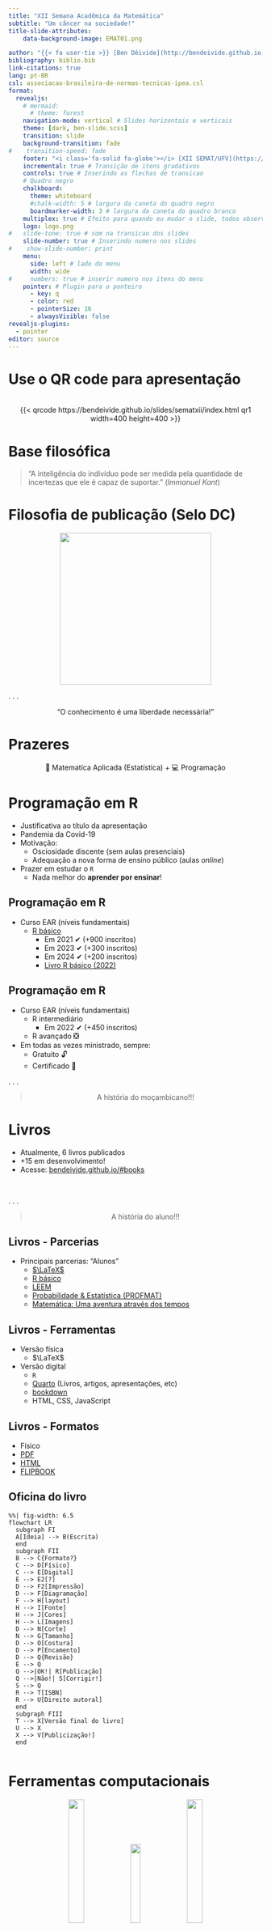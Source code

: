 ```yaml
---
title: "XII Semana Acadêmica da Matemática"
subtitle: "Um câncer na sociedade!"
title-slide-attributes:
    data-background-image: EMAT01.png

author: "{{< fa user-tie >}} [Ben Dêivide](http://bendeivide.github.io) | {{< fa school >}} [UFSJ](https://www.ufsj.edu.br/)"
bibliography: biblio.bib
link-citations: true
lang: pt-BR
csl: associacao-brasileira-de-normas-tecnicas-ipea.csl
format: 
  revealjs:
    # mermaid:
      # theme: forest
    navigation-mode: vertical # Slides horizontais e verticais
    theme: [dark, ben-slide.scss]
    transition: slide
    background-transition: fade
#    transition-speed: fade
    footer: "<i class='fa-solid fa-globe'></i> [XII SEMAT/UFV](https://semanadamatematica.caf.ufv.br/) | <i class='fa-solid fa-house'></i> <https://bendeivide.github.io/>" # Rodapé
    incremental: true # Transição de itens gradativos
    controls: true # Inserindo as flechas de transicao
    # Quadro negro
    chalkboard: 
      theme: whiteboard
      #chalk-width: 5 # largura da caneta do quadro negro
      boardmarker-width: 3 # largura da caneta do quadro branco
    multiplex: true # Efeito para quando eu mudar o slide, todos observarao mudando em seus browsers tbm
    logo: logo.png
#   slide-tone: true # som na transicao dos slides
    slide-number: true # Inserindo numero nos slides
#    show-slide-number: print
    menu:
      side: left # lado do menu
      width: wide
#     numbers: true # inserir numero nos itens do menu
    pointer: # Plugin para o ponteiro
      - key: q
      - color: red
      - pointerSize: 16
      - alwaysVisible: false
revealjs-plugins:
  - pointer
editor: source
---
```


# Use o QR code para apresentação {background-image="EMAT02.png"}
</br>
<center>
{{< qrcode https://bendeivide.github.io/slides/sematxii/index.html  qr1 width=400 height=400 >}}
</center>

# Base filosófica {background-image="EMAT02.png"}

> "A inteligência do indivíduo pode ser medida pela quantidade de incertezas que ele é capaz de suportar." (*Immanuel Kant*)


# Filosofia de publicação (Selo DC) {background-image="EMAT02.png"}

<a href="https://bendeivide.github.io/dc/" target="_blank" style="text-align: center;">

<img src="SeloDC-branco.png" width = "300">

</a>

. . .

<center>
"O conhecimento é uma liberdade necessária!"
</center>


# Prazeres {background-image="EMAT02.png"}

<center>
📙 Matematíca Aplicada (Estatística) + 💻 Programação
</center>

# Programação em R  {background-image="EMAT02.png"}

- Justificativa ao título da apresentação
- Pandemia da Covid-19
- Motivação:
  - Osciosidade discente (sem aulas presenciais)
  - Adequação a nova forma de ensino público (aulas *online*)
- Prazer em estudar o `R`
  - Nada melhor do **aprender por ensinar**!


## Programação em R {background-image="EMAT02.png"}

- Curso EAR (níveis fundamentais)
  - [R básico](https://bendeivide.github.io/courses/ear/)
    - Em 2021 ✔ (+900 inscritos)
    - Em 2023 ✔ (+300 inscritos)
    - Em 2024 ✔ (+200 inscritos)
    - [Livro R básico (2022)](https://bendeivide.github.io/books/eambr01/)
    
## Programação em R {background-image="EMAT02.png"}

- Curso EAR (níveis fundamentais)
  - R intermediário 
    - Em 2022 ✔ (+450 inscritos)
  - R avançado ❎
- Em todas as vezes ministrado, sempre:
  - Gratuito 🔓 
  - Certificado 📜

. . .

<center>

> A história do moçambicano!!!

</center>


# Livros {background-image="EMAT02.png"}

- Atualmente, 6 livros publicados
- $+15$ em desenvolvimento!
- Acesse: [bendeivide.github.io/#books](https://bendeivide.github.io/#books)

</br>

. . .

<center>

> A história do aluno!!!

</center>

## Livros - Parcerias {background-image="EMAT02.png"}

- Principais parcerias: "Alunos"
  - [$\LaTeX$](https://bendeivide.github.io/books/latex/)
  - [R básico](https://bendeivide.github.io/books/eambr01/)
  - [LEEM](https://bendeivide.github.io/books/leem01/)
  - [Probabilidade & Estatística (PROFMAT)](https://bendeivide.github.io/books/epprofmat/)
  - [Matemática: Uma aventura através dos tempos](https://bendeivide.github.io/books/matemons/)
  
## Livros - Ferramentas {background-image="EMAT02.png"}

- Versão física
  - $\LaTeX$
- Versão digital
  - `R`
  - [Quarto](https://quarto.org/) (Livros, artigos, apresentações, etc)
  - [bookdown](https://bookdown.org/)
  - HTML, CSS, JavaScript
  
## Livros - Formatos {background-image="EMAT02.png"}

- Físico
- [PDF](https://github.com/bendeivide/book-eambr01/raw/main/docs/book-eambr01.pdf)
- [HTML](https://bendeivide.github.io/book-meupedebeterraba/)
- [FLIPBOOK](https://heyzine.com/flip-book/5737e98be4.html)

## Oficina do livro {background-image="EMAT02.png"}

<!-- http://mermaid.js.org/syntax/flowchart.html -->

```mermaid
%%| fig-width: 6.5
flowchart LR
  subgraph FI
  A[Ideia] --> B(Escrita)
  end
  subgraph FII
  B --> C{Formato?}
  C --> D[Físico]
  C --> E[Digital]
  E --> E2[?]
  D --> F2[Impressão]
  D --> F[Diagramação]
  F --> H[layout]
  H --> I[Fonte]
  H --> J[Cores]
  H --> L[Imagens]
  D --> N[Corte]
  N --> G[Tamanho]
  D --> O[Costura]
  D --> P[Encamento]
  D --> Q{Revisão}
  E --> Q
  Q -->|OK!| R[Publicação]
  Q -->|Não!| S[Corrigir!]
  S --> Q
  R --> T[ISBN]
  R --> U[Direito autoral]
  end
  subgraph FIII
  T --> X[Versão final do livro]
  U --> X
  X --> V[Publicização!]
  end
  
```
  
# Ferramentas computacionais {background-image="EMAT02.png"}

<center>
::: {layout-nrow=2}
![](smr.png){width="25%"}
![](midrangemcp.png){width="20%"}
![](MCPtests.gif){width="25%"}
![](meupacoter.png){width="30%"}
![](leem.png){width="20%"}
![](statscience.png){width="30%"}
:::
</center>

## {{< fa brands r-project >}} LEEM {background-image="EMAT02.png"}

- Laboratório de Ensino à Estatística e Matemática
- IGU (tcltk/web)
- Linhas de comando integradas ao operador "pipe"
- Funções implementadas (Estatística Básica)

## {{< fa brands r-project >}} statscience {background-image="EMAT02.png"}

- Este será o legado que tentarei deixar em desenvolvimento de pacote R
- Cobrirá maior parte das análises estatísticas
- IGU (tcltk/web)

# Demais Projetos {background-image="EMAT02.png"}

- [Aprender por ensinar](https://bendeivide.github.io/project/projape/)
  - [leem](https://bendeivide.github.io/project/leem/)
  - [Cantando com a estatística](https://bendeivide.github.io/project/cantest/)
  - [Podcasts/Estatística e Probabilidade](https://bendeivide.github.io/courses/epaec/podcasts/)
  - [Exercícios resolvidos](https://bendeivide.github.io/courses/epaec/exerresolvidos/)
- [CEAC - Clube de Engenharia Assistida por Computador](https://bendeivide.github.io/talk/clube-de-engenharia-assistida-por-computador-ceac/)
- [CDEC - Ciência de Dados: Estatística e Computação](https://bendeivide.github.io/cdec/)


# Cursos {background-image="EMAT02.png"}

</br>

::: columns
::: {.column width="50%"}

- [Curso shiny](https://www.youtube.com/playlist?list=PL-20Z1XFWKR3p-qf3FK3BMBnK_Ve0HcbA)
- [QLivros](https://www.youtube.com/playlist?list=PL-20Z1XFWKR0M7prT4svKG0qCoT7aU-EK)
- [Pacote leem](https://www.youtube.com/playlist?list=PL-20Z1XFWKR2FCUNnCm6WPuqYN2c9IvdJ)
- [Estatística Experimental](https://www.youtube.com/playlist?list=PL-20Z1XFWKR1GPwzpTyiNSZlaw3FTWKbr)
- [Documentações em R](https://www.youtube.com/playlist?list=PL-20Z1XFWKR1hsTNDLla2486PPVVPP5Qo)
- [Curso LaTeX](https://www.youtube.com/playlist?list=PL-20Z1XFWKR16mFCLzfPiNYuu72ibrUt6)
- [Rapidinhas do R](https://www.youtube.com/playlist?list=PL-20Z1XFWKR1YPXb12UMmXRsAKelZhzca)
- [PAPE](https://www.youtube.com/playlist?list=PL-20Z1XFWKR1DfCJHuB3_FLwsPwUe66R0)


:::

::: {.column width="50%"}

- [Desenvolvendo pacotes R](https://www.youtube.com/playlist?list=PL-20Z1XFWKR0UDd2y_QvTFgLglAaxjKkZ)
- [R básico (2024)](https://www.youtube.com/playlist?list=PL-20Z1XFWKR3E5zSS1Ke3pavrB53DV9NX)
- [Pacote R exams](https://www.youtube.com/playlist?list=PL-20Z1XFWKR17aI6M9DcQ_UwPZ3UXjj5r)
- [Regressão Linear Múltipla](https://www.youtube.com/playlist?list=PL-20Z1XFWKR13pPGEMGlRt1NnCUhpgIx4)
- [Curso Tcl/Tk](https://www.youtube.com/playlist?list=PL-20Z1XFWKR1bKlAWtnQfifzLf4ifuMKm)
- [Curso R & Python](https://www.youtube.com/playlist?list=PL-20Z1XFWKR2k26J5JSo3jOHXxCjKurZp)
- [Curso R & Tcl/Tk](https://www.youtube.com/playlist?list=PL-20Z1XFWKR1KrjaymWSkQwTu5yiJePap)
- [Estatística e Probabilidade](https://www.youtube.com/playlist?list=PL-20Z1XFWKR1JGnotqkqH98I2xMrVqpv-)

:::
:::

# Ferramentas pedagógicas {background-image="EMAT02.png"}

- [AMC + $\LaTeX$](https://bendeivide.github.io/handouts/amc/)
- [Pacote `exams` + Moodle](https://www.youtube.com/playlist?list=PL-20Z1XFWKR17aI6M9DcQ_UwPZ3UXjj5r)
- [Relatórios web+ dinâmicos](https://bendeivide.github.io/talk/ambiente-r-alem-das-analises-estatisticas/)
- [Slides online](http://localhost:4321/slides/sematxii/#/title-slide)
- [Livros digitais](https://www.youtube.com/playlist?list=PL-20Z1XFWKR0M7prT4svKG0qCoT7aU-EK)
- [Páginas web](https://bendeivide.github.io/talk/como-criar-uma-website-via-r/)



# Questões? {background-image="EMAT02.png"}

[Dúvidas e Sugestões](https://bendeivide.github.io/){preview-link="true"}

[Contato](https://bendeivide.github.io/#contact){preview-link="true"}

# Acesse mais materiais {data-transition="zoom" background-image="EMAT02.png"}

<a href="https://bendeivide.github.io/" target="_blank" style="text-align: center;">

<img src="logo.png" width = "400">

</a> <center> <a href="https://bendeivide.github.io/"  target="_blank" >bendeivide.github.io</a> </center>
